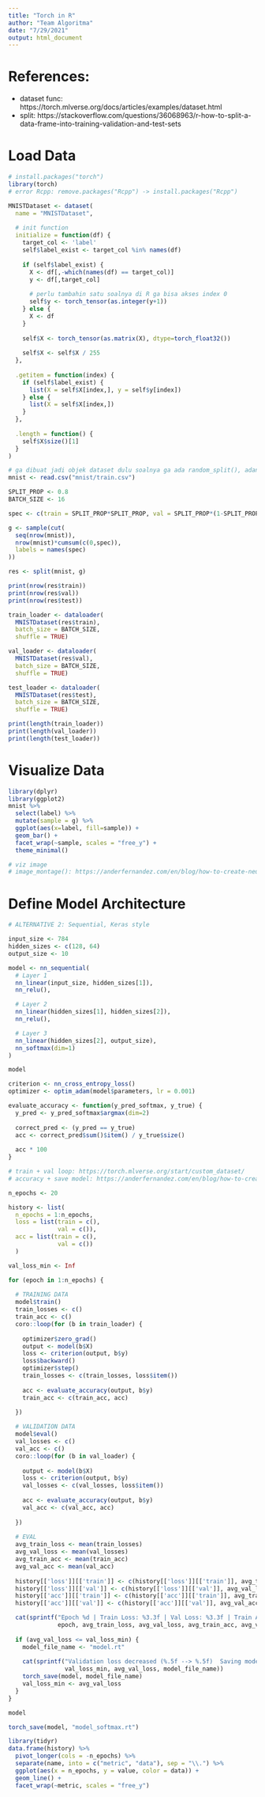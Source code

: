 ```yaml
---
title: "Torch in R"
author: "Team Algoritma"
date: "7/29/2021"
output: html_document
---
```


# References:

- dataset func: https://torch.mlverse.org/docs/articles/examples/dataset.html
- split: https://stackoverflow.com/questions/36068963/r-how-to-split-a-data-frame-into-training-validation-and-test-sets

# Load Data

```r
# install.packages("torch")
library(torch)
# error Rcpp: remove.packages("Rcpp") -> install.packages("Rcpp")

MNISTDataset <- dataset(
  name = "MNISTDataset",
  
  # init function
  initialize = function(df) {
    target_col <- 'label'
    self$label_exist <- target_col %in% names(df)
    
    if (self$label_exist) {
      X <- df[,-which(names(df) == target_col)]
      y <- df[,target_col]
      
      # perlu tambahin satu soalnya di R ga bisa akses index 0
      self$y <- torch_tensor(as.integer(y+1))
    } else {
      X <- df
    }
    
    self$X <- torch_tensor(as.matrix(X), dtype=torch_float32())
    
    self$X <- self$X / 255
  },
  
  .getitem = function(index) {
    if (self$label_exist) {
      list(X = self$X[index,], y = self$y[index])
    } else {
      list(X = self$X[index,])
    }
  },
  
  .length = function() {
    self$X$size()[1]
  }
)
```

```r
# ga dibuat jadi objek dataset dulu soalnya ga ada random_split(), adanya torch_split() untuk ngesplit tensor
mnist <- read.csv("mnist/train.csv")
```

```r
SPLIT_PROP <- 0.8
BATCH_SIZE <- 16
```

```r
spec <- c(train = SPLIT_PROP*SPLIT_PROP, val = SPLIT_PROP*(1-SPLIT_PROP), test = (1-SPLIT_PROP))

g <- sample(cut(
  seq(nrow(mnist)),
  nrow(mnist)*cumsum(c(0,spec)),
  labels = names(spec)
))

res <- split(mnist, g)

print(nrow(res$train))
print(nrow(res$val))
print(nrow(res$test))
```

```r
train_loader <- dataloader(
  MNISTDataset(res$train),
  batch_size = BATCH_SIZE,
  shuffle = TRUE)

val_loader <- dataloader(
  MNISTDataset(res$val),
  batch_size = BATCH_SIZE,
  shuffle = TRUE)

test_loader <- dataloader(
  MNISTDataset(res$test),
  batch_size = BATCH_SIZE,
  shuffle = TRUE)

print(length(train_loader))
print(length(val_loader))
print(length(test_loader))
```

# Visualize Data

```r
library(dplyr)
library(ggplot2)
mnist %>% 
  select(label) %>% 
  mutate(sample = g) %>% 
  ggplot(aes(x=label, fill=sample)) +
  geom_bar() +
  facet_wrap(~sample, scales = "free_y") +
  theme_minimal()
```

```r
# viz image
# image_montage(): https://anderfernandez.com/en/blog/how-to-create-neural-networks-with-torch-in-r/

```


# Define Model Architecture

```r
# ALTERNATIVE 2: Sequential, Keras style

input_size <- 784
hidden_sizes <- c(128, 64)
output_size <- 10

model <- nn_sequential(
  # Layer 1
  nn_linear(input_size, hidden_sizes[1]),
  nn_relu(), 

  # Layer 2
  nn_linear(hidden_sizes[1], hidden_sizes[2]),
  nn_relu(),

  # Layer 3
  nn_linear(hidden_sizes[2], output_size),
  nn_softmax(dim=1)
)

model
```

```r
criterion <- nn_cross_entropy_loss()
optimizer <- optim_adam(model$parameters, lr = 0.001)
```

```r
evaluate_accuracy <- function(y_pred_softmax, y_true) {
  y_pred <- y_pred_softmax$argmax(dim=2)
  
  correct_pred <- (y_pred == y_true)
  acc <- correct_pred$sum()$item() / y_true$size()
  
  acc * 100
}
```


```r
# train + val loop: https://torch.mlverse.org/start/custom_dataset/
# accuracy + save model: https://anderfernandez.com/en/blog/how-to-create-neural-networks-with-torch-in-r/

n_epochs <- 20

history <- list(
  n_epochs = 1:n_epochs,
  loss = list(train = c(),
              val = c()),
  acc = list(train = c(),
              val = c())
  )

val_loss_min <- Inf

for (epoch in 1:n_epochs) {
  
  # TRAINING DATA
  model$train()
  train_losses <- c()
  train_acc <- c()
  coro::loop(for (b in train_loader) {
    
    optimizer$zero_grad()
    output <- model(b$X)
    loss <- criterion(output, b$y)
    loss$backward()
    optimizer$step()
    train_losses <- c(train_losses, loss$item())
    
    acc <- evaluate_accuracy(output, b$y)
    train_acc <- c(train_acc, acc)
  
  })

  # VALIDATION DATA
  model$eval()
  val_losses <- c()
  val_acc <- c()
  coro::loop(for (b in val_loader) {
    
    output <- model(b$X)
    loss <- criterion(output, b$y)
    val_losses <- c(val_losses, loss$item())
    
    acc <- evaluate_accuracy(output, b$y)
    val_acc <- c(val_acc, acc)
    
  })
  
  # EVAL
  avg_train_loss <- mean(train_losses)
  avg_val_loss <- mean(val_losses)
  avg_train_acc <- mean(train_acc)
  avg_val_acc <- mean(val_acc)
  
  history[['loss']][['train']] <- c(history[['loss']][['train']], avg_train_loss)
  history[['loss']][['val']] <- c(history[['loss']][['val']], avg_val_loss)
  history[['acc']][['train']] <- c(history[['acc']][['train']], avg_train_acc)
  history[['acc']][['val']] <- c(history[['acc']][['val']], avg_val_acc)

  cat(sprintf("Epoch %d | Train Loss: %3.3f | Val Loss: %3.3f | Train Acc: %.2f | Val Acc: %.2f\n",
              epoch, avg_train_loss, avg_val_loss, avg_train_acc, avg_val_acc))
  
  if (avg_val_loss <= val_loss_min) {
    model_file_name <- "model.rt"
    
    cat(sprintf("Validation loss decreased (%.5f --> %.5f)  Saving model to %s...\n",
                val_loss_min, avg_val_loss, model_file_name))
    torch_save(model, model_file_name)
    val_loss_min <- avg_val_loss
  }
}
```

```r
model
```

```r
torch_save(model, "model_softmax.rt")
```


```r
library(tidyr)
data.frame(history) %>% 
  pivot_longer(cols = -n_epochs) %>% 
  separate(name, into = c("metric", "data"), sep = "\\.") %>% 
  ggplot(aes(x = n_epochs, y = value, color = data)) +
  geom_line() +
  facet_wrap(~metric, scales = "free_y")
```



